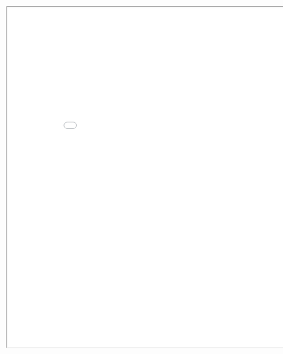 <iframe
    width='900'
    height='900'
    src="documents/Sandro_Silva_Resume_202304_v2.pdf">
</iframe>